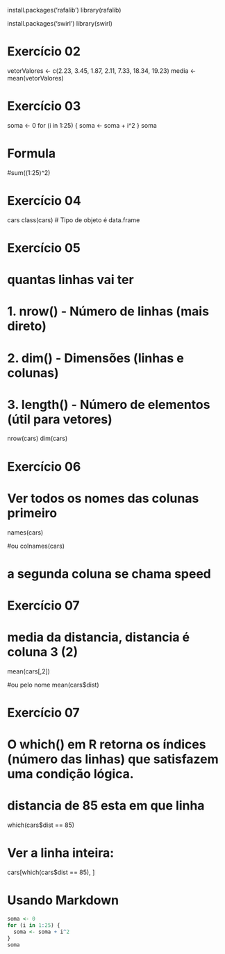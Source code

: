 install.packages('rafalib')
library(rafalib)

install.packages('swirl')
library(swirl)

# Exercício 02
vetorValores <- c(2.23, 3.45, 1.87, 2.11, 7.33, 18.34, 19.23)
media <- mean(vetorValores)

# Exercício 03
soma <- 0
for (i in 1:25) {
  soma <- soma + i^2
}
soma

# Formula
#sum((1:25)^2)


# Exercício 04
cars
class(cars)
# Tipo de objeto é data.frame

# Exercício 05
# quantas linhas vai ter
# 1. nrow() - Número de linhas (mais direto)
# 2. dim() - Dimensões (linhas e colunas)
# 3. length() - Número de elementos (útil para vetores)
nrow(cars)
dim(cars)


# Exercício 06
# Ver todos os nomes das colunas primeiro
names(cars)

#ou
colnames(cars)

# a segunda coluna se chama speed



# Exercício 07
# media da distancia, distancia é coluna 3 (2)
mean(cars[,2])

#ou pelo nome
mean(cars$dist)



# Exercício 07
# O which() em R retorna os índices (número das linhas) que satisfazem uma condição lógica.
# distancia de 85 esta em que linha
which(cars$dist == 85)


# Ver a linha inteira:
cars[which(cars$dist == 85), ]


# Usando Markdown
```r
soma <- 0
for (i in 1:25) {
  soma <- soma + i^2
}
soma
```
